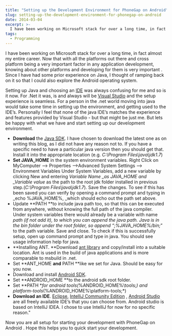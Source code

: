 ```yaml
---
title: "Setting up the Development Environment for PhoneGap on Android"
slug: setting-up-the-development-environment-for-phonegap-on-android
date: 2014-03-04
excerpt: >-
  I have been working on Microsoft stack for over a long time, in fact almost my entire career. Now that with all the platforms out there and cross platform being...
tags:
  - Programming
---
```

I have been working on Microsoft stack for over a long time, in fact almost my entire career. Now that with all the platforms out there and cross platform being a very important factor in any application development, knowing about other platforms and developing for them is very important . Since I have had some prior experience on Java, I thought of ramping back on it so that I could also explore the Android operating system.

Setting up Java and choosing an [IDE](http://en.wikipedia.org/wiki/Integrated_development_environment) was always confusing for me and so is it now. For .Net it was, is and always will be [Visual Studio](http://www.visualstudio.com/) and the setup experience is seamless. For a person in the .net world moving into java would take some time in setting up the environment, and getting used to the IDE’s. Personally I feel that none of the java IDE’s matches the experience and features provided by Visual Studio - but that might be just me. But lets be happy with what we have and start setting up our development environment.

-   **Download** the [Java SDK](http://www.oracle.com/technetwork/java/javase/downloads/jdk7-downloads-1880260.html). I have chosen to download the latest one as on writing this blog, as I did not have any reason not to. If you have a specific need to have a particular java version then you should get that. Install it into the appropriate location (e.g. _C:\\Program Files\\java\\jdk1.7_)
-   **Set JAVA\_HOME** in the system environment variables. Right Click on MyComputer –> Properties –>Advanced System Settings –> Environment Variables Under System Variables, add a new variable by clicking New and entering _Variable Name \_as JAVA\_HOME and \_Variable value_ as the path to the root jdk folder installed in previous step.(_C:\\Program Files\\java\\jdk1.7_). Save the changes. To see if this has been saved you can verify by opening a command prompt and typing in \_echo %JAVA\_HOME%, \_which should echo out the path set above.
-   Update \*\*PATH \*\*to include java path too, so that this can be executed from anywhere, without knowing the full path of the java compiler. Under system variables there would already be a variable with name _path _(if not add it), to which you can append the java path. Java is in the bin folder under the root folder, so append “_;%JAVA\_HOME%/bin;_” to the path variable. Save and close. To check if this is successfully setup, open up command prompt and type in java. You should see usage information help for java.
-   \*\*Installing ANT. \*\*Download [ant library](http://ant.apache.org/) and copy/install into a suitable location. Ant is used in the build of java applications and is more comparable to msbuild in .net.
-   Set \*\*ANT\_HOME **and** PATH \*\*like we set for Java. Should be easy for you now.
-   Download and install [Android SDK](http://developer.android.com/sdk/index.html).
-   Set \*\*ANDROID\_HOME \*\*to the android sdk root folder.
-   Set \*\*PATH \*_for android tools(_%ANDROID\_HOME%\\tools;_) and platform-tools_(%ANDROID\_HOME%\\platform-tools;\*)
-   **Download an IDE**. [Eclipse](https://www.eclipse.org/downloads/), [IntelliJ Community Edition](http://www.jetbrains.com/idea/) , [Android Studio](http://developer.android.com/sdk/installing/studio.html) are all freely available IDE’s that you can choose from. Android studio is based on IntelliJ IDEA. I chose to use IntelliJ for now for no specific reason."

Now you are all setup for starting your development with PhoneGap on Android . Hope this helps you to quick start your development.